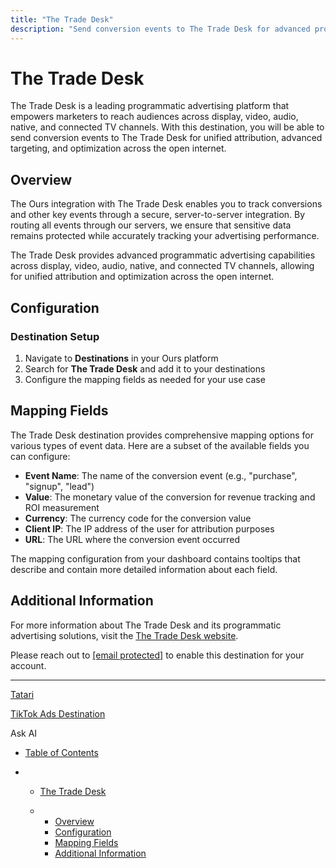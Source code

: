 ```yaml
---
title: "The Trade Desk"
description: "Send conversion events to The Trade Desk for advanced programmatic advertising, audience targeting, and cross-channel attribution."
---
```


# The Trade Desk

The Trade Desk is a leading programmatic advertising platform that empowers marketers to reach audiences across display, video, audio, native, and connected TV channels. With this destination, you will be able to send conversion events to The Trade Desk for unified attribution, advanced targeting, and optimization across the open internet.

## Overview

The Ours integration with The Trade Desk enables you to track conversions and other key events through a secure, server-to-server integration. By routing all events through our servers, we ensure that sensitive data remains protected while accurately tracking your advertising performance.

The Trade Desk provides advanced programmatic advertising capabilities across display, video, audio, native, and connected TV channels, allowing for unified attribution and optimization across the open internet.

## Configuration

### Destination Setup

1. Navigate to **Destinations** in your Ours platform
2. Search for **The Trade Desk** and add it to your destinations
3. Configure the mapping fields as needed for your use case

## Mapping Fields

The Trade Desk destination provides comprehensive mapping options for various types of event data. Here are a subset of the available fields you can configure:

* **Event Name**: The name of the conversion event (e.g., "purchase", "signup", "lead")
* **Value**: The monetary value of the conversion for revenue tracking and ROI measurement
* **Currency**: The currency code for the conversion value
* **Client IP**: The IP address of the user for attribution purposes
* **URL**: The URL where the conversion event occurred

The mapping configuration from your dashboard contains tooltips that describe and contain more detailed information about each field.

## Additional Information

For more information about The Trade Desk and its programmatic advertising solutions, visit the [The Trade Desk website](https://www.thetradedesk.com/).

Please reach out to [\[email protected\]](/cdn-cgi/l/email-protection#780b0d0808170a0c38170d0a0b080a110e191b01561b1715) to enable this destination for your account.

***

[Tatari](/docs/tatari)

[TikTok Ads Destination](/docs/tiktok-ads-destination)

Ask AI

* [Table of Contents](#)

* * [The Trade Desk](#the-trade-desk)

  * * [Overview](#overview)
    * [Configuration](#configuration)
    * [Mapping Fields](#mapping-fields)
    * [Additional Information](#additional-information)
